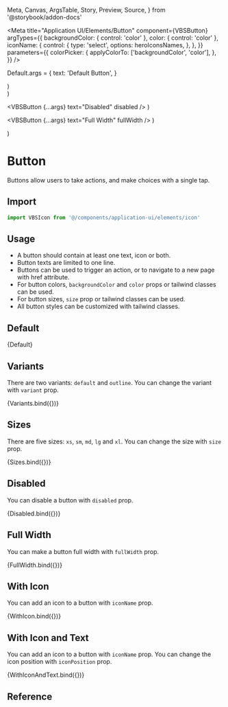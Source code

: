   Meta,
  Canvas,
  ArgsTable,
  Story,
  Preview,
  Source,
} from '@storybook/addon-docs'

<Meta
  title="Application UI/Elements/Button"
  component={VBSButton}
  argTypes={{
    backgroundColor: { control: 'color' },
    color: { control: 'color' },
    iconName: {
      control: {
        type: 'select',
        options: heroIconsNames,
      },
    },
  }}
  parameters={{
    colorPicker: {
      applyColorTo: ['backgroundColor', 'color'],
    },
  }}
/>

Default.args = {
  text: 'Default Button',
}

  <div class="flex-row-gaps">
    <VBSButton {...args} text="Primary" variant="primary" />
    <VBSButton {...args} text="Secondary" variant="secondary" />
    <VBSButton {...args} text="Tertiary" variant="tertiary" />
    <VBSButton {...args} text="Danger" variant="danger" />
    <VBSButton {...args} text="Success" variant="success" />
    <VBSButton {...args} text="Warning" variant="warning" />
    <VBSButton {...args} text="Info" variant="info" />
    <VBSButton {...args} text="Outline" variant="outline" />
    <VBSButton {...args} text="Light" variant="light" />
    <VBSButton {...args} text="Dark" variant="dark" />
  </div>
)

  <div className="flex-row-gaps-items-end">
    <VBSButton {...args} text="XSmall" size="xs" />
    <VBSButton {...args} text="Small" size="sm" />
    <VBSButton {...args} text="Medium" size="md" />
    <VBSButton {...args} text="Large" size="lg" />
    <VBSButton {...args} text="XLarge" size="xl" />
  </div>
)

  <VBSButton {...args} text="Disabled" disabled />
)

  <VBSButton {...args} text="Full Width" fullWidth />
)


  <div className="flex-row-gaps">
    <VBSButton {...args} text="With Icon and Text" iconName="cloud" />
    <VBSButton
      {...args}
      text="With Icon and Text"
      iconName="cloud"
      iconPosition="right"
    />
  </div>
)

# Button

Buttons allow users to take actions, and make choices with a single tap.

## Import

```js
import VBSIcon from '@/components/application-ui/elements/icon'
```

## Usage

- A button should contain at least one text, icon or both.
- Button texts are limited to one line.
- Buttons can be used to trigger an action, or to navigate to a new page with href attribute.
- For button colors, `backgroundColor` and `color` props or tailwind classes can be used.
- For button sizes, `size` prop or tailwind classes can be used.
- All button styles can be customized with tailwind classes.

## Default

<Canvas>
  <Story name="Default">{Default}</Story>
</Canvas>

## Variants

There are two variants: `default` and `outline`. You can change the variant with `variant` prop.

<Canvas>
  <Story name="Variants">{Variants.bind({})}</Story>
</Canvas>

## Sizes

There are five sizes: `xs`, `sm`, `md`, `lg` and `xl`. You can change the size with `size` prop.

<Canvas>
  <Story name="Sizes">{Sizes.bind({})}</Story>
</Canvas>

## Disabled

You can disable a button with `disabled` prop.

<Canvas>
  <Story name="Disabled">{Disabled.bind({})}</Story>
</Canvas>

## Full Width

You can make a button full width with `fullWidth` prop.

<Canvas>
  <Story name="Full Width">{FullWidth.bind({})}</Story>
</Canvas>

## With Icon

You can add an icon to a button with `iconName` prop.

<Canvas>
  <Story name="With Icon">{WithIcon.bind({})}</Story>
</Canvas>

## With Icon and Text

You can add an icon to a button with `iconName` prop. You can change the icon position with `iconPosition` prop.

<Canvas>
  <Story name="With Icon and Text">{WithIconAndText.bind({})}</Story>
</Canvas>

## Reference

<ArgsTable of={VBSButton} />
